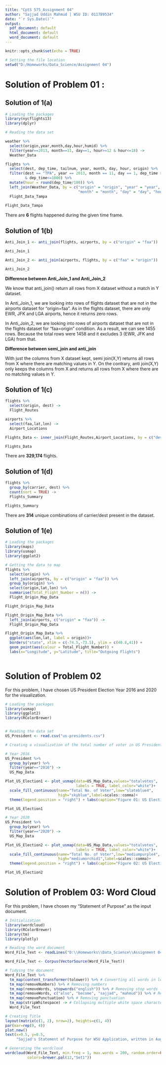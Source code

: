 ```yaml
---
title: "CptS 575_Assignment 04"
author: "Sajjad Uddin Mahmud | WSU ID: 011789534"
date: "`r Sys.Date()`"
output:
  pdf_document: default
  html_document: default
  word_document: default
---
```


```r

knitr::opts_chunk$set(echo = TRUE)

# Setting the file location
setwd("D:/Homeworks/Data_Science/Assignment 04")
```

# Solution of Problem 01 : 

## Solution of 1(a)

```r

# Loading the packages
library(nycflights13)
library(dplyr)

# Reading the data set

weather %>%
  select(origin,year,month,day,hour,humid) %>%
  filter(year==2013, month==11, day==1, hour>=12 & hour<=18) ->
  Weather_Data

flights %>%
  select(dest, dep_time, tailnum, year, month, day, hour, origin) %>%
  filter(dest == "TPA", year == 2013, month == 11, day == 1, dep_time >= 1200 
         & dep_time<=1800) %>%
  mutate(hour = round(dep_time/100)) %>%
  left_join(Weather_Data, by = c("origin" = "origin", "year" = "year", 
                                 "month" = "month", "day" = "day", "hour"="hour")) ->
  Flight_Data_Tampa
  
Flight_Data_Tampa 


```

There are **6** flights happened during the given time frame.

## Solution of 1(b)

```r
Anti_Join_1 <- anti_join(flights, airports, by = c("origin" = "faa"))

Anti_Join_1

Anti_Join_2 <- anti_join(airports, flights, by = c("faa" = "origin"))

Anti_Join_2

```

**Difference between Anti_Join_1 and Anti_Join_2**

We know that anti_join() return all rows from X dataset without a match in Y dataset.

In Anti_Join_1, we are looking into rows of flights dataset that are not in the airports dataset for "origin=faa". As in the flights dataset, there are only EWR, JFK and LGA airports, hence it returns zero rows.

In Anti_Join_2, we are looking into rows of airports dataset that are not in the flights dataset for "faa=origin" condition. As a result, we can see 1455 rows. Because the total rows were 1458 and it excludes 3 (EWR, JFK and LGA) from that.  


**Difference between semi_join and anti_join**

With just the columns from X dataset kept, semi join(X,Y) returns all rows from X where there are matching values in Y. On the contrary, anti join(X,Y) only keeps the columns from X and returns all rows from X where there are no matching values in Y.  

\newpage
## Solution of 1(c)

```r

flights %>%
  select(origin, dest) ->
  Flight_Routes

airports %>%
  select(faa,lat,lon) ->
  Airport_Locations

Flights_Data <- inner_join(Flight_Routes,Airport_Locations, by = c("dest" = "faa"))

Flights_Data
```

There are **329,174** flights.  


## Solution of 1(d)

```r

flights %>%
  group_by(carrier, dest) %>%
  count(sort = TRUE) ->
  Flights_Summary

Flights_Summary

```

There are **314** unique combinations of carrier/dest present in the dataset.  


## Solution of 1(e)

```r

# Loading the packages
library(maps)
library(usmap)
library(ggplot2)

# Getting the data to map
flights %>%
  select(origin) %>%
  left_join(airports, by = c("origin" = "faa")) %>%
  group_by(origin) %>%
  select(origin,lat,lon) %>%
  summarise(Total_Flight_Number = n()) ->
  Flight_Origin_Map_Data

Flight_Origin_Map_Data

Flight_Origin_Map_Data %>%
  left_join(airports, c("origin" = "faa")) ->
  Flight_Origin_Map_Data

Flight_Origin_Map_Data %>%
  ggplot(aes(lon,lat, label = origin))+
  borders("state", xlim = c(-74.5,-73.5), ylim = c(40.8,41)) +
  geom_point(aes(colour = Total_Flight_Number)) +
  labs(x="Longitude", y="Latitude", title="Outgoing Flights")



```


\newpage

# Solution of Problem 02

For this problem, I have chosen US President Election Year 2016 and 2020 for the visualization.

```r

# Loading the packages
library(usmap)
library(ggplot2)
library(RColorBrewer)


# Reading the data set
US_President <- read.csv("us-presidents.csv")

# Creating a visualization of the total number of voter in US President Election

# Year 2016
US_President %>%
  group_by(year) %>% 
  filter(year=="2016") ->
  US_Map_Data

Plot_US_Election1 <- plot_usmap(data=US_Map_Data,values="totalvotes",
                                labels = TRUE, label_color="white")+
  scale_fill_continuous(name="Total No. of Voter",low="slateblue4",
                        high="skyblue",label=scales::comma)+
  theme(legend.position = "right") + labs(caption="Figure 01: US Election 2016")

Plot_US_Election1

# Year 2020
US_President %>%
  group_by(year) %>% 
  filter(year=="2020") ->
  US_Map_Data

Plot_US_Election2 <- plot_usmap(data=US_Map_Data,values="totalvotes",
                                labels = TRUE, label_color="white")+
  scale_fill_continuous(name="Total No. of Voter",low="mediumpurple4",
                        high="mediumorchid1",label=scales::comma)+
  theme(legend.position = "right") + labs(caption="Figure 02: US Election 2020")

Plot_US_Election2

```

  
\newpage

# Solution of Problem 03: Word Cloud

For this problem, I have chosen my "Statement of Purpose" as the input document.

```r

# Initialization
library(wordcloud)
library(RColorBrewer)
library(tm)
library(plotly)

# Reading the word document
Word_File_Text <- readLines("D:\\Homeworks\\Data_Science\\Assignment 04\\Statement_of_purpose_Sajjad.txt")

Word_File_Text <- Corpus(VectorSource(Word_File_Text))

# Tidying the document
Word_File_Text %>%
  tm_map(content_transformer(tolower)) %>% # Converting all words in lowercase
  tm_map(removeNumbers) %>% # Removing numbers
  tm_map(removeWords, stopwords("english")) %>% # Removing stop words
  tm_map(removeWords, c("also", "become", "sajjad", "mahmud")) %>% # Removing some specific words
  tm_map(removePunctuation) %>% # Removing punctuation
  tm_map(stripWhitespace) -> # Collapsing multiple white space characters to a single blank
  Word_File_Text 

# Creating Title
layout(matrix(c(1, 2), nrow=2), heights=c(1, 4))
par(mar=rep(0, 4))
plot.new()
text(x=0.5, y=0.5, 
     "Sajjad's Statement of Purpose for WSU Application, written in August 2021")

# Generating the wordcloud
wordcloud(Word_File_Text, min.freq = 1, max.words = 200, random.order=FALSE, 
          colors=brewer.pal(12,"Set1"))

```


